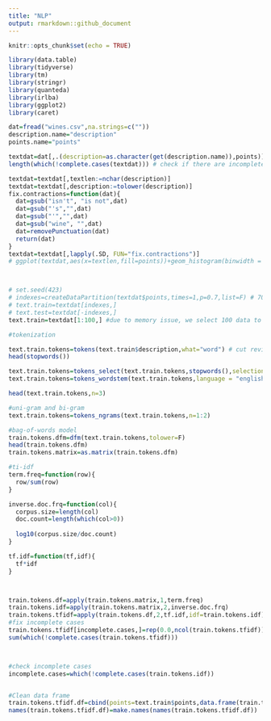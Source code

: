 ```yaml
---
title: "NLP"
output: rmarkdown::github_document
---
```


```r
knitr::opts_chunk$set(echo = TRUE)
```


```r
library(data.table)
library(tidyverse)
library(tm)
library(stringr)
library(quanteda)
library(irlba)
library(ggplot2)
library(caret)
```


```r
dat=fread("wines.csv",na.strings=c("")) 
description.name="description"
points.name="points"
```


```r
textdat=dat[,.(description=as.character(get(description.name)),points)]
length(which(!complete.cases(textdat))) # check if there are incomplete cases
```

```r
textdat=textdat[,textlen:=nchar(description)]
textdat=textdat[,description:=tolower(description)]
fix.contractions=function(dat){
  dat=gsub("isn't", "is not",dat)
  dat=gsub("'s","",dat)
  dat=gsub("'","",dat)
  dat=gsub("wine", "",dat)
  dat=removePunctuation(dat)
  return(dat)
}
textdat=textdat[,lapply(.SD, FUN="fix.contractions")]
# ggplot(textdat,aes(x=textlen,fill=points))+geom_histogram(binwidth = 5,stat="count")



# set.seed(423)
# indexes=createDataPartition(textdat$points,times=1,p=0.7,list=F) # 70% as train data 
# text.train=textdat[indexes,]
# text.test=textdat[-indexes,]
text.train=textdat[1:100,] #due to memory issue, we select 100 data to test method for now

#tokenization

text.train.tokens=tokens(text.train$description,what="word") # cut reviews into single words
head(stopwords())
```

```r
text.train.tokens=tokens_select(text.train.tokens,stopwords(),selection = "remove" ) # remove unwanted words
text.train.tokens=tokens_wordstem(text.train.tokens,language = "english") #word-stem

head(text.train.tokens,n=3)
```

```r
#uni-gram and bi-gram
text.train.tokens=tokens_ngrams(text.train.tokens,n=1:2)

#bag-of-words model
train.tokens.dfm=dfm(text.train.tokens,tolower=F)
head(train.tokens.dfm)
train.tokens.matrix=as.matrix(train.tokens.dfm)

#ti-idf
term.freq=function(row){
  row/sum(row)
}

inverse.doc.frq=function(col){
  corpus.size=length(col)
  doc.count=length(which(col>0))
  
  log10(corpus.size/doc.count)
}

tf.idf=function(tf,idf){
  tf*idf
}



train.tokens.df=apply(train.tokens.matrix,1,term.freq)
train.tokens.idf=apply(train.tokens.matrix,2,inverse.doc.frq)
train.tokens.tfidf=apply(train.tokens.df,2,tf.idf,idf=train.tokens.idf)
#fix incomplete cases
train.tokens.tfidf[incomplete.cases,]=rep(0.0,ncol(train.tokens.tfidf))
sum(which(!complete.cases(train.tokens.tfidf)))



#check incomplete cases
incomplete.cases=which(!complete.cases(train.tokens.idf))


#Clean data frame 
train.tokens.tfidf.df=cbind(points=text.train$points,data.frame(train.tokens.tfidf))
names(train.tokens.tfidf.df)=make.names(names(train.tokens.tfidf.df))


```


















